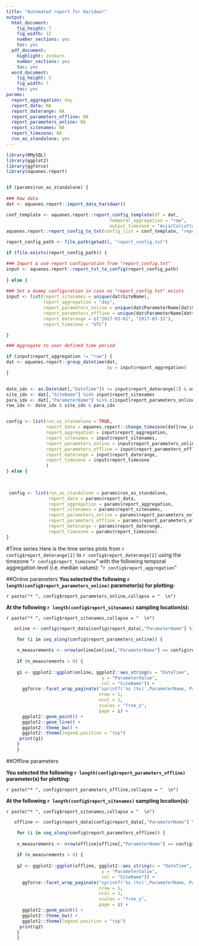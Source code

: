 ---
title: "Automated report for Haridwar"
output:
  html_document:
    fig_height: 7
    fig_width: 12
    number_sections: yes
    toc: yes
  pdf_document:
    highlight: zenburn
    number_sections: yes
    toc: yes
  word_document:
    fig_height: 5
    fig_width: 7
    toc: yes
params:
  report_aggregation: day
  report_data: NA
  report_daterange: NA
  report_parameters_offline: NA
  report_parameters_online: NA
  report_sitenames: NA
  report_timezone: NA
  run_as_standalone: yes
---

```{r, echo=FALSE, results='hide', message=FALSE, warning=FALSE}
library(RMySQL)
library(ggplot2)
library(ggforce)
library(aquanes.report)


if (params$run_as_standalone) {
  
### Raw data
dat <- aquanes.report::import_data_haridwar()

conf_template <- aquanes.report::report_config_template(df = dat,
                                       temporal_aggregation = "raw", 
                                       output_timezone = "Asia/Calcutta")
aquanes.report::report_config_to_txt(config_list = conf_template, "report_config_template.txt")

report_config_path <- file.path(getwd(), "report_config.txt")

if (file.exists(report_config_path)) {

### Import & use report configuration from "report_config.txt"
input <- aquanes.report::report_txt_to_config(report_config_path)
  
} else {
 
### Set a dummy configuration in case no "report_config.txt" exists 
input <- list(report_sitenames = unique(dat$SiteName),
              report_aggregation = "day",
              report_parameters_online = unique(dat$ParameterName[dat$Source == "online"])[3],
              report_parameters_offline = unique(dat$ParameterName[dat$Source == "offline"])[1],
              report_daterange = c("2017-03-01", "2017-03-31"),
              report_timezone = "UTC")

}

### Aggregate to user defined time period

if (input$report_aggregation != "raw") {
dat <- aquanes.report::group_datetime(dat,
                                      by = input$report_aggregation)
}


date_idx <- as.Date(dat[,"DateTime"]) >= input$report_daterange[1] & as.Date(dat[,"DateTime"]) <= input$report_daterange[2]
site_idx <- dat[,"SiteName"] %in% input$report_sitenames
para_idx <- dat[,"ParameterName"] %in% c(input$report_parameters_online, input$report_parameters_offline)
row_idx <- date_idx & site_idx & para_idx


config <- list(run_as_standalone = TRUE,
               report_data = aquanes.report::change_timezone(dat[row_idx,],tz = input$report_timezone), 
               report_aggregation = input$report_aggregation,
               report_sitenames = input$report_sitenames,
               report_parameters_online = input$report_parameters_online,
               report_parameters_offline = input$report_parameters_offline,
               report_daterange = input$report_daterange,
               report_timezone = input$report_timezone
               )
} else {
  

  
 config <- list(run_as_standalone = params$run_as_standalone,
                report_data = params$report_data,
                report_aggregation = params$report_aggregation,
                report_sitenames = params$report_sitenames,
                report_parameters_online = params$report_parameters_online,
                report_parameters_offline = params$report_parameters_offline,
                report_daterange = params$report_daterange,
                report_timezone = params$report_timezone)
}

```

#Time series
Here is the time series plots from `r config$report_daterange[1]` to  `r config$report_daterange[2]`
using the timezone "`r config$report_timezone`" with the following temporal aggregation 
level (i.e. median values): "`r config$report_aggregation`"


##Online parameters
**You selected the following `r length(config$report_parameters_online)` parameter(s) for plotting:**

`r paste("* ", config$report_parameters_online,collapse = "  \n")`


**At the following `r length(config$report_sitenames)` sampling location(s):**

`r paste("* ", config$report_sitenames,collapse = "  \n")`



```{r, echo=FALSE}

   online <- config$report_data[config$report_data[,"ParameterName"] %in% config$report_parameters_online,]

    for (i in seq_along(config$report_parameters_online)) {
      
    n_measurements <- nrow(online[online[,"ParameterName"] == config$report_parameters_online[i],])
    
    if (n_measurements > 0) {
    
    g1 <- ggplot2::ggplot(online, ggplot2::aes_string(x = "DateTime",
                                    y = "ParameterValue",
                                    col = "SiteName")) +
      ggforce::facet_wrap_paginate("sprintf('%s (%s)',ParameterName, ParameterUnit)",
                                   nrow = 1,
                                   ncol = 1,
                                   scales = "free_y",
                                   page = i) +
      ggplot2::geom_point() +
      ggplot2::geom_line() +
      ggplot2::theme_bw() +
      ggplot2::theme(legend.position = "top")
     print(g1) 
    }
    }
```

##Offline parameters

**You selected the following `r length(config$report_parameters_offline)` parameter(s) for plotting:**

`r paste("* ", config$report_parameters_offline,collapse = "  \n")`


**At the following `r length(config$report_sitenames)` sampling location(s):**

`r paste("* ", config$report_sitenames,collapse = "  \n")`



```{r, echo=FALSE}

   offline <- config$report_data[config$report_data[,"ParameterName"] %in% config$report_parameters_offline,]

    for (i in seq_along(config$report_parameters_offline)) {
      
    n_measurements <- nrow(offline[offline[,"ParameterName"] == config$report_parameters_offline[i],])
    
    if (n_measurements > 0) {
    
    g2 <- ggplot2::ggplot(offline, ggplot2::aes_string(x = "DateTime",
                                    y = "ParameterValue",
                                    col = "SiteName")) +
      ggforce::facet_wrap_paginate("sprintf('%s (%s)',ParameterName, ParameterUnit)",
                                   nrow = 1,
                                   ncol = 1,
                                   scales = "free_y",
                                   page = i) +
      ggplot2::geom_point() +
      ggplot2::theme_bw() +
      ggplot2::theme(legend.position = "top")
     print(g2) 
    }
    }
```
